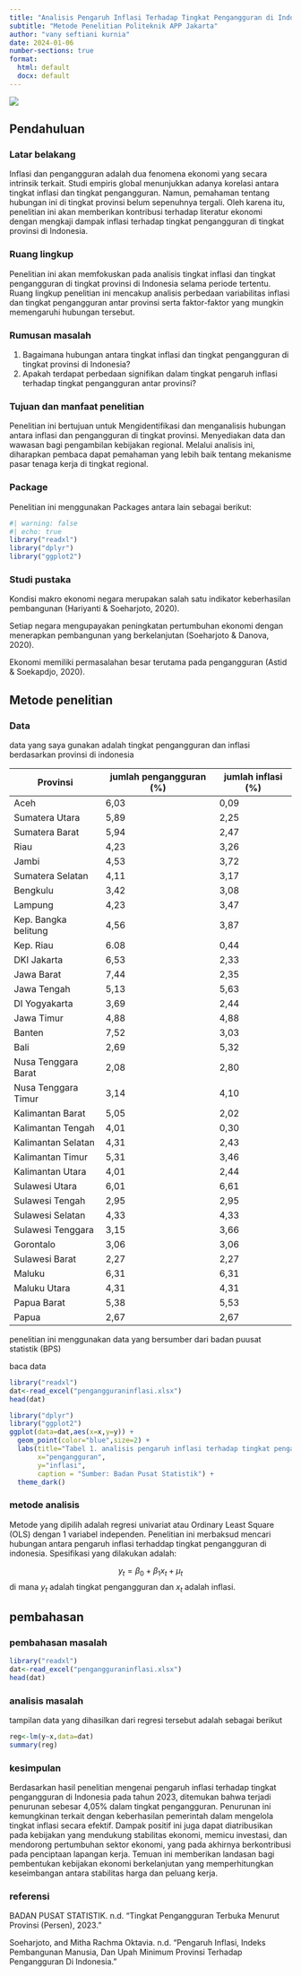 ---
title: "Analisis Pengaruh Inflasi Terhadap Tingkat Pengangguran di Indonesia pada Tahun 2023"
subtitle: "Metode Penelitian Politeknik APP Jakarta"
author: "vany seftiani kurnia"
date: 2024-01-06
number-sections: true
format:
  html: default
  docx: default
---

![](poltekapp.jpg)

## Pendahuluan

### Latar belakang

Inflasi dan pengangguran adalah dua fenomena ekonomi yang secara intrinsik terkait. Studi empiris global menunjukkan adanya korelasi antara tingkat inflasi dan tingkat pengangguran. Namun, pemahaman tentang hubungan ini di tingkat provinsi belum sepenuhnya tergali. Oleh karena itu, penelitian ini akan memberikan kontribusi terhadap literatur ekonomi dengan mengkaji dampak inflasi terhadap tingkat pengangguran di tingkat provinsi di Indonesia.

### Ruang lingkup

Penelitian ini akan memfokuskan pada analisis tingkat inflasi dan tingkat pengangguran di tingkat provinsi di Indonesia selama periode tertentu. Ruang lingkup penelitian ini mencakup analisis perbedaan variabilitas inflasi dan tingkat pengangguran antar provinsi serta faktor-faktor yang mungkin memengaruhi hubungan tersebut.

### Rumusan masalah

1. Bagaimana hubungan antara tingkat inflasi dan tingkat pengangguran di tingkat provinsi di Indonesia?
2. Apakah terdapat perbedaan signifikan dalam tingkat pengaruh inflasi terhadap tingkat pengangguran antar provinsi?

### Tujuan dan manfaat penelitian

Penelitian ini bertujuan untuk Mengidentifikasi dan menganalisis hubungan antara inflasi dan pengangguran di tingkat provinsi. Menyediakan data dan wawasan bagi pengambilan kebijakan regional. Melalui analisis ini, diharapkan pembaca dapat pemahaman yang lebih baik tentang mekanisme pasar tenaga kerja di tingkat regional.

### Package

Penelitian ini menggunakan Packages antara lain sebagai berikut:

```{r}
#| warning: false
#| echo: true
library("readxl")
library("dplyr")
library("ggplot2")
```

### Studi pustaka

Kondisi makro ekonomi negara merupakan salah satu indikator keberhasilan pembangunan (Hariyanti & Soeharjoto, 2020). 

Setiap negara mengupayakan peningkatan pertumbuhan ekonomi dengan menerapkan pembangunan yang berkelanjutan (Soeharjoto & Danova, 2020).

Ekonomi memiliki permasalahan besar terutama pada pengangguran (Astid & Soekapdjo, 2020). 

## Metode penelitian

### Data

data yang saya gunakan adalah tingkat pengangguran dan inflasi berdasarkan provinsi di indonesia 

| Provinsi               |jumlah pengangguran (%)|jumlah inflasi (%)|
|------------------------|-----------------------|------------------|
| Aceh                   |          6,03         |       0,09       |
| Sumatera Utara         |          5,89         |       2,25       |
| Sumatera Barat         |          5,94         |       2,47       |
| Riau                   |          4,23         |       3,26       |
| Jambi                  |          4,53         |       3,72       |
| Sumatera Selatan       |          4,11         |       3,17       |
| Bengkulu               |          3,42         |       3,08       |
| Lampung                |          4,23         |       3,47       |
| Kep. Bangka belitung   |          4,56         |       3,87       |
| Kep. Riau              |          6.08         |       0,44       |
| DKI Jakarta            |          6,53         |       2,33       |
| Jawa Barat             |          7,44         |       2,35       |
| Jawa Tengah            |          5,13         |       5,63       |
| DI Yogyakarta          |          3,69         |       2,44       |
| Jawa Timur             |          4,88         |       4,88       |
| Banten                 |          7,52         |       3,03       | 
| Bali                   |          2,69         |       5,32       |
| Nusa Tenggara Barat    |          2,08         |       2,80       |
| Nusa Tenggara Timur    |          3,14         |       4,10       |
| Kalimantan Barat       |          5,05         |       2,02       |
| Kalimantan Tengah      |          4,01         |       0,30       |
| Kalimantan Selatan     |          4,31         |       2,43       |
| Kalimantan Timur       |          5,31         |       3,46       |
| Kalimantan Utara       |          4,01         |       2,44       |
| Sulawesi Utara         |          6,01         |       6,61       |
| Sulawesi Tengah        |          2,95         |       2,95       |
| Sulawesi Selatan       |          4,33         |       4,33       |
| Sulawesi Tenggara      |          3,15         |       3,66       |
| Gorontalo              |          3,06         |       3,06       |
| Sulawesi Barat         |          2,27         |       2,27       |
| Maluku                 |          6,31         |       6,31       |
| Maluku Utara           |          4,31         |       4,31       |
| Papua Barat            |          5,38         |       5,53       | 
| Papua                  |          2,67         |       2,67       |

penelitian ini menggunakan data yang bersumber dari badan puusat statistik (BPS)

baca data 

```{r}
library("readxl")
dat<-read_excel("pengangguraninflasi.xlsx")
head(dat)
```

```{r}
library("dplyr")
library("ggplot2")
ggplot(data=dat,aes(x=x,y=y)) +
  geom_point(color="blue",size=2) +
  labs(title="Tabel 1. analisis pengaruh inflasi terhadap tingkat pengangguran di indonesia",
       x="pengangguran",
       y="inflasi",
       caption = "Sumber: Badan Pusat Statistik") +
  theme_dark()
```

### metode analisis

Metode yang dipilih adalah regresi univariat atau Ordinary Least Square (OLS) dengan 1 variabel independen. Penelitian ini merbaksud mencari hubungan antara pengaruh inflasi terhaddap tingkat pengangguran di indonesia. Spesifikasi yang dilakukan adalah:

$$
y_{t}=\beta_0 + \beta_1 x_t+\mu_t
$$ di mana $y_t$ adalah tingkat pengangguran dan $x_t$ adalah inflasi.

## pembahasan 

### pembahasan masalah 

```{r}
library("readxl")
dat<-read_excel("pengangguraninflasi.xlsx")
head(dat)
```

### analisis masalah 

tampilan data yang dihasilkan dari regresi tersebut adalah sebagai berikut

```{r}
reg<-lm(y~x,data=dat)
summary(reg)
```

### kesimpulan

Berdasarkan hasil penelitian mengenai pengaruh inflasi terhadap tingkat pengangguran di Indonesia pada tahun 2023, ditemukan bahwa terjadi penurunan sebesar 4,05% dalam tingkat pengangguran. Penurunan ini kemungkinan terkait dengan keberhasilan pemerintah dalam mengelola tingkat inflasi secara efektif. Dampak positif ini juga dapat diatribusikan pada kebijakan yang mendukung stabilitas ekonomi, memicu investasi, dan mendorong pertumbuhan sektor ekonomi, yang pada akhirnya berkontribusi pada penciptaan lapangan kerja. Temuan ini memberikan landasan bagi pembentukan kebijakan ekonomi berkelanjutan yang memperhitungkan keseimbangan antara stabilitas harga dan peluang kerja.

### referensi

BADAN PUSAT STATISTIK. n.d. “Tingkat Pengangguran Terbuka Menurut Provinsi (Persen), 2023.”

Soeharjoto, and Mitha Rachma Oktavia. n.d. “Pengaruh Inflasi, Indeks Pembangunan Manusia, Dan Upah Minimum Provinsi Terhadap Pengangguran Di Indonesia.”

